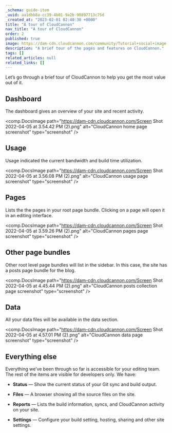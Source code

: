 ```yaml
---
_schema: guide-item
_uuid: aa1dbb8a-cc39-4b01-9a2b-98897713c75d
_created_at: "2023-02-01 02:40:30 +0000"
title: "A tour of CloudCannon"
nav_title: "A tour of CloudCannon"
order: 2
published: true
image: https://dam-cdn.cloudcannon.com/community/Tutorial+social+image.png
description: "A brief tour of the pages and features on CloudCannon."
tags: []
related_articles: null
related_links: []
---
```


Let’s go through a brief tour of CloudCannon to help you get the most
value out of it.

## Dashboard

The dashboard gives an overview of your site and recent activity.

<comp.DocsImage path="https://dam-cdn.cloudcannon.com/Screen Shot 2022-04-05 at 3.54.42 PM (2).png" alt="CloudCannon home page screenshot" type="screenshot" />

## Usage

Usage indicated the current bandwidth and build time utilization.

<comp.DocsImage path="https://dam-cdn.cloudcannon.com/Screen Shot 2022-04-05 at 3.56.08 PM (2).png" alt="CloudCannon usage page screenshot" type="screenshot" />

## Pages

Lists the the pages in your root page bundle. Clicking on a page will open
it in an editing interface.

<comp.DocsImage path="https://dam-cdn.cloudcannon.com/Screen Shot 2022-04-05 at 3.59.26 PM (2).png" alt="CloudCannon pages page screenshot" type="screenshot" />

## Other page bundles

Other root level page bundles will list in the sidebar. In this case, the
site has a posts page bundle for the blog.

<comp.DocsImage path="https://dam-cdn.cloudcannon.com/Screen Shot 2022-04-05 at 4.45.44 PM (2).png" alt="CloudCannon posts collection page screenshot" type="screenshot" />

## Data

All your data files will be available in the data section.

<comp.DocsImage path="https://dam-cdn.cloudcannon.com/Screen Shot 2022-04-05 at 4.57.01 PM (2).png" alt="CloudCannon data page screenshot" type="screenshot" />

## Everything else

Everything we’ve been through so far is accessible for your editing team.
The rest of the items are visible for developers only. We have:

* **Status** — Show the current status of your Git sync and build output.

* **Files** — A browser showing all the source files on the site.

* **Reports** — Lists the build information, syncs, and CloudCannon
activity on your site.

* **Settings** — Configure your build setting, hosting, sharing and other
site settings.
